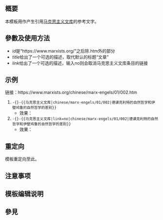 {{Documentation subpage}}<!-- 在本行下編輯模板說明 -->

== 概要 ==
本模板用作产生引用[[马克思主义文库]]的参考文字。

== 參數及使用方法 ==
{{马克思主义文库|link|id|title}}

* ''id''是“<nowiki>https://www.marxists.org/”</nowiki>之后除.htm外的部分
* ''title''给出了一个可选的描述，取代默认的标题“文章”
* ''link''给出了一个可选的描述，输入no则会取消马克思主义文库条目的链接

== 示例 ==
链接：https://www.marxists.org/chinese/marx-engels/01/002.htm

#<code>-{}-<nowiki>{{</nowiki>马克思主义文库|chinese/marx-engels/01/002|德谟克利特的自然哲学和伊壁鸠鲁的自然哲学的差别<nowiki>}}</nowiki></code>
#*效果：{{马克思主义文库|chinese/marx-engels/01/002|德谟克利特的自然哲学和伊壁鸠鲁的自然哲学的差别}}
#<code>-{}-<nowiki>{{</nowiki>马克思主义文库|link=no|chinese/marx-engels/01/002|德谟克利特的自然哲学和伊壁鸠鲁的自然哲学的差别<nowiki>}}</nowiki></code>
#*效果：{{马克思主义文库|link=no|chinese/marx-engels/01/002|德谟克利特的自然哲学和伊壁鸠鲁的自然哲学的差别}}

== 重定向 ==
{{tl|马文库}}模板重定向至此。

== 注意事项 ==

== 模板编辑说明 ==

== 參見 ==

<includeonly>{{sandbox other||
<!-- 本行下加入模板的分類，跨維基連結加入Wikidata（參見[[Wikipedia:维基数据]]） -->

}}</includeonly>